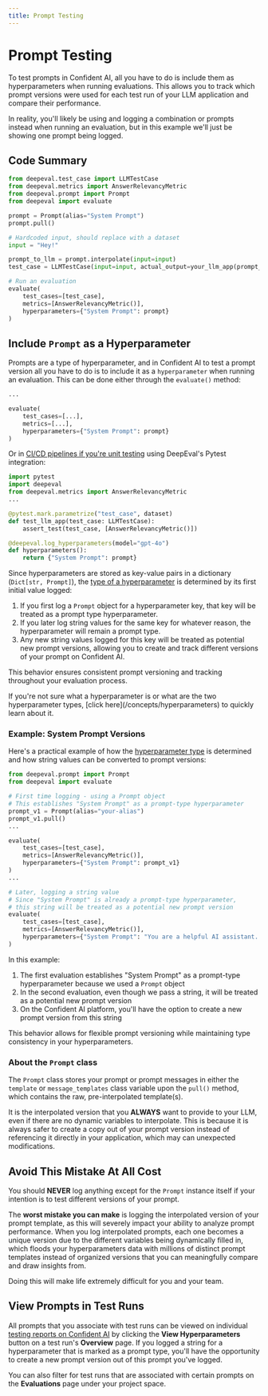 ```yaml
---
title: Prompt Testing
---
```



# Prompt Testing

To test prompts in Confident AI, all you have to do is include them as hyperparameters when running evaluations. This allows you to track which prompt versions were used for each test run of your LLM application and compare their performance.

<Callout>
  In reality, you'll likely be using and logging a combination or prompts
  instead when running an evaluation, but in this example we'll just be showing
  one prompt being logged.
</Callout>

## Code Summary

```python showLineNumbers copy {6-7, 12-13, 19}
from deepeval.test_case import LLMTestCase
from deepeval.metrics import AnswerRelevancyMetric
from deepeval.prompt import Prompt
from deepeval import evaluate

prompt = Prompt(alias="System Prompt")
prompt.pull()

# Hardcoded input, should replace with a dataset
input = "Hey!"

prompt_to_llm = prompt.interpolate(input=input)
test_case = LLMTestCase(input=input, actual_output=your_llm_app(prompt_to_llm))

# Run an evaluation
evaluate(
    test_cases=[test_case],
    metrics=[AnswerRelevancyMetric()],
    hyperparameters={"System Prompt": prompt}
)
```

## Include `Prompt` as a Hyperparameter

Prompts are a type of hyperparameter, and in Confident AI to test a prompt version all you have to do is to include it as a `hyperparameter` when running an evaluation. This can be done either through the `evaluate()` method:

```python {6}
...

evaluate(
    test_cases=[...],
    metrics=[...],
    hyperparameters={"System Prompt": prompt}
)
```

Or in [CI/CD pipelines if you're unit testing](/llm-evaluation/evaluation-features/unit-testing-in-cicd-in-cicd) using DeepEval's Pytest integration:

```python filename="test_llm.py" {10, 12}
import pytest
import deepeval
from deepeval.metrics import AnswerRelevancyMetric
...

@pytest.mark.parametrize("test_case", dataset)
def test_llm_app(test_case: LLMTestCase):
    assert_test(test_case, [AnswerRelevancyMetric()])

@deepeval.log_hyperparameters(model="gpt-4o")
def hyperparameters():
    return {"System Prompt": prompt}
```

Since hyperparameters are stored as key-value pairs in a dictionary (`Dict[str, Prompt]`), the [type of a hyperparameter](/concepts/hyperparameters#types-of-hyperparameters) is determined by its first initial value logged:

1. If you first log a `Prompt` object for a hyperparameter key, that key will be treated as a prompt type hyperparameter.
2. If you later log string values for the same key for whatever reason, the hyperparameter will remain a prompt type.
3. Any new string values logged for this key will be treated as potential new prompt versions, allowing you to create and track different versions of your prompt on Confident AI.

This behavior ensures consistent prompt versioning and tracking throughout your evaluation process.

<Callout type="warning">
  If you're not sure what a hyperparameter is or what are the two hyperparameter
  types, [click here](/concepts/hyperparameters) to quickly learn about it.
</Callout>

### Example: System Prompt Versions

Here's a practical example of how the [hyperparameter type](/concepts/hyperparameters#types-of-hyperparameters) is determined and how string values can be converted to prompt versions:

```python {13, 23}
from deepeval.prompt import Prompt
from deepeval import evaluate

# First time logging - using a Prompt object
# This establishes "System Prompt" as a prompt-type hyperparameter
prompt_v1 = Prompt(alias="your-alias")
prompt_v1.pull()
...

evaluate(
    test_cases=[test_case],
    metrics=[AnswerRelevancyMetric()],
    hyperparameters={"System Prompt": prompt_v1}
)
...

# Later, logging a string value
# Since "System Prompt" is already a prompt-type hyperparameter,
# this string will be treated as a potential new prompt version
evaluate(
    test_cases=[test_case],
    metrics=[AnswerRelevancyMetric()],
    hyperparameters={"System Prompt": "You are a helpful AI assistant. Be detailed and thorough in your responses."}
)
```

In this example:

1. The first evaluation establishes "System Prompt" as a prompt-type hyperparameter because we used a `Prompt` object
2. In the second evaluation, even though we pass a string, it will be treated as a potential new prompt version
3. On the Confident AI platform, you'll have the option to create a new prompt version from this string

This behavior allows for flexible prompt versioning while maintaining type consistency in your hyperparameters.

### About the `Prompt` class

The `Prompt` class stores your prompt or prompt messages in either the `template` or `message_templates` class variable upon the `pull()` method, which contains the raw, pre-interpolated template(s).

It is the interpolated version that you **ALWAYS** want to provide to your LLM, even if there are no dynamic variables to interpolate. This is because it is always safer to create a copy out of your prompt version instead of referencing it directly in your application, which may can unexpected modifications.

## Avoid This Mistake At All Cost

You should **NEVER** log anything except for the `Prompt` instance itself if your intention is to test different versions of your prompt.

The **worst mistake you can make** is logging the interpolated version of your prompt template, as this will severely impact your ability to analyze prompt performance. When you log interpolated prompts, each one becomes a unique version due to the different variables being dynamically filled in, which floods your hyperparameters data with millions of distinct prompt templates instead of organized versions that you can meaningfully compare and draw insights from.

Doing this will make life extremely difficult for you and your team.

## View Prompts in Test Runs

All prompts that you associate with test runs can be viewed on individual [testing reports on Confident AI](/llm-evaluation/evaluation-features/testing-reports) by clicking the **View Hyperparameters** button on a test run's **Overview** page. If you logged a string for a hyperparameter that is marked as a prompt type, you'll have the opportunity to create a new prompt version out of this prompt you've logged.

You can also filter for test runs that are associated with certain prompts on the **Evaluations** page under your project space.
